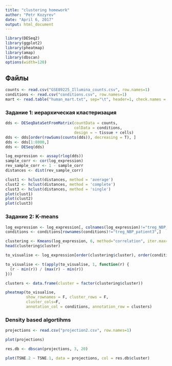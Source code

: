 ```yaml
---
title: "clustering homework"
author: "Petr Kozyrev"
date: "April 6, 2017"
output: html_document
---
```


```r
library(DESeq2)
library(ggplot2)
library(pheatmap)
library(amap)
library(dbscan)
options(width=120)
```

## Файлы

```r
counts <- read.csv("GSE89225_Illumina_counts.csv", row.names=1)
conditions <- read.csv("conditions.csv", row.names=1)
mart <- read.table("human_mart.txt", sep="\t", header=1, check.names = F)
```


### Задание 1: иерархическая кластеризация

```r
dds <- DESeqDataSetFromMatrix(countData = counts,
                              colData = conditions,
                              design = ~ tissue + cells)
dds <- dds[order(rowSums(counts(dds)), decreasing = T), ]
dds <- dds[1:8000,]
dds <- DESeq(dds)

log_expression <- assay(rlog(dds))
sample_corr <- cor(log_expression)
rev_sample_corr <- 1 - sample_corr
distances <- dist(rev_sample_corr)

clust1 <- hclust(distances, method = 'average')
clust2 <- hclust(distances, method = 'complete')
clust3 <- hclust(distances, method = 'single')
plot(clust1)
plot(clust2)
plot(clust3)

```

### Задание 2: K-means

```r
log_expression <- log_expression[, colnames(log_expression)!="treg_NBP_patient3"]
conditions <- conditions[rownames(conditions)!="treg_NBP_patient3",]

clustering <- Kmeans(log_expression, 6, method="correlation", iter.max=20000)
head(clustering$cluster)

to_visualise <- log_expression[order(clustering$cluster), order(conditions[, 2])]

to_visualise <- t(apply(to_visualise, 1, function(r) {
  (r - min(r)) / (max(r) - min(r))
}))

clusters <- data.frame(cluster = factor(clustering$cluster))

pheatmap(to_visualise, 
         show_rownames = F, cluster_rows = F,
         cluster_cols=F,
         annotation_col = conditions, annotation_row = clusters)
```

### Density based algortihms

```r
projections <- read.csv("projection2.csv", row.names=1)

plot(projections)

res.db <- dbscan(projections, 3, 20)

plot(TSNE.2 ~ TSNE.1, data = projections, col = res.db$cluster)
```

